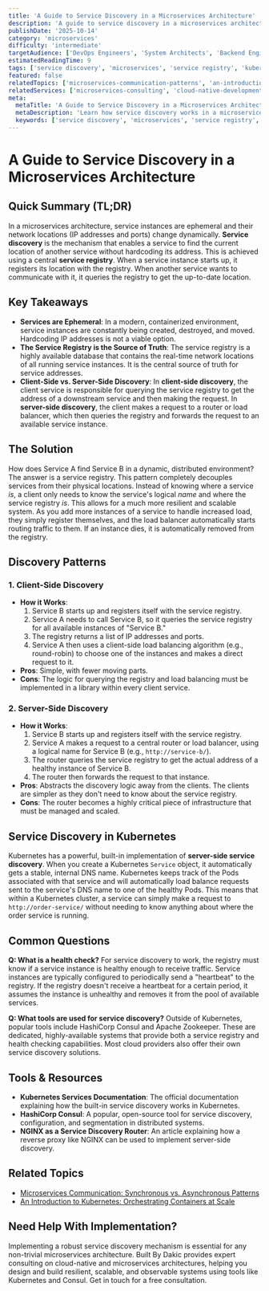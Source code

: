 ```yaml
---
title: 'A Guide to Service Discovery in a Microservices Architecture'
description: 'A guide to service discovery in a microservices architecture, explaining how services dynamically find and communicate with each other using a service registry.'
publishDate: '2025-10-14'
category: 'microservices'
difficulty: 'intermediate'
targetAudience: ['DevOps Engineers', 'System Architects', 'Backend Engineers']
estimatedReadingTime: 9
tags: ['service discovery', 'microservices', 'service registry', 'kubernetes']
featured: false
relatedTopics: ['microservices-communication-patterns', 'an-introduction-to-kubernetes']
relatedServices: ['microservices-consulting', 'cloud-native-development']
meta:
  metaTitle: 'A Guide to Service Discovery in a Microservices Architecture'
  metaDescription: 'Learn how service discovery works in a microservices architecture. This guide covers the role of a service registry and compares client-side vs. server-side discovery.'
  keywords: ['service discovery', 'microservices', 'service registry', 'consul', 'kubernetes']
---
```


# A Guide to Service Discovery in a Microservices Architecture

## Quick Summary (TL;DR)

In a microservices architecture, service instances are ephemeral and their network locations (IP addresses and ports) change dynamically. **Service discovery** is the mechanism that enables a service to find the current location of another service without hardcoding its address. This is achieved using a central **service registry**. When a service instance starts up, it registers its location with the registry. When another service wants to communicate with it, it queries the registry to get the up-to-date location.

## Key Takeaways

- **Services are Ephemeral**: In a modern, containerized environment, service instances are constantly being created, destroyed, and moved. Hardcoding IP addresses is not a viable option.
- **The Service Registry is the Source of Truth**: The service registry is a highly available database that contains the real-time network locations of all running service instances. It is the central source of truth for service addresses.
- **Client-Side vs. Server-Side Discovery**: In **client-side discovery**, the client service is responsible for querying the service registry to get the address of a downstream service and then making the request. In **server-side discovery**, the client makes a request to a router or load balancer, which then queries the registry and forwards the request to an available service instance.

## The Solution

How does Service A find Service B in a dynamic, distributed environment? The answer is a service registry. This pattern completely decouples services from their physical locations. Instead of knowing where a service _is_, a client only needs to know the service's logical _name_ and where the service registry _is_. This allows for a much more resilient and scalable system. As you add more instances of a service to handle increased load, they simply register themselves, and the load balancer automatically starts routing traffic to them. If an instance dies, it is automatically removed from the registry.

## Discovery Patterns

### 1. Client-Side Discovery

- **How it Works**:
  1. Service B starts up and registers itself with the service registry.
  2. Service A needs to call Service B, so it queries the service registry for all available instances of "Service B."
  3. The registry returns a list of IP addresses and ports.
  4. Service A then uses a client-side load balancing algorithm (e.g., round-robin) to choose one of the instances and makes a direct request to it.
- **Pros**: Simple, with fewer moving parts.
- **Cons**: The logic for querying the registry and load balancing must be implemented in a library within every client service.

### 2. Server-Side Discovery

- **How it Works**:
  1. Service B starts up and registers itself with the service registry.
  2. Service A makes a request to a central router or load balancer, using a logical name for Service B (e.g., `http://service-b/`).
  3. The router queries the service registry to get the actual address of a healthy instance of Service B.
  4. The router then forwards the request to that instance.
- **Pros**: Abstracts the discovery logic away from the clients. The clients are simpler as they don't need to know about the service registry.
- **Cons**: The router becomes a highly critical piece of infrastructure that must be managed and scaled.

## Service Discovery in Kubernetes

Kubernetes has a powerful, built-in implementation of **server-side service discovery**. When you create a Kubernetes `Service` object, it automatically gets a stable, internal DNS name. Kubernetes keeps track of the Pods associated with that service and will automatically load balance requests sent to the service's DNS name to one of the healthy Pods. This means that within a Kubernetes cluster, a service can simply make a request to `http://order-service/` without needing to know anything about where the order service is running.

## Common Questions

**Q: What is a health check?**
For service discovery to work, the registry must know if a service instance is healthy enough to receive traffic. Service instances are typically configured to periodically send a "heartbeat" to the registry. If the registry doesn't receive a heartbeat for a certain period, it assumes the instance is unhealthy and removes it from the pool of available services.

**Q: What tools are used for service discovery?**
Outside of Kubernetes, popular tools include HashiCorp Consul and Apache Zookeeper. These are dedicated, highly-available systems that provide both a service registry and health checking capabilities. Most cloud providers also offer their own service discovery solutions.

## Tools & Resources

- **Kubernetes Services Documentation**: The official documentation explaining how the built-in service discovery works in Kubernetes.
- **HashiCorp Consul**: A popular, open-source tool for service discovery, configuration, and segmentation in distributed systems.
- **NGINX as a Service Discovery Router**: An article explaining how a reverse proxy like NGINX can be used to implement server-side discovery.

## Related Topics

- [Microservices Communication: Synchronous vs. Asynchronous Patterns](/category/microservices/microservices-communication-patterns)
- [An Introduction to Kubernetes: Orchestrating Containers at Scale](/category/devops/an-introduction-to-kubernetes)

## Need Help With Implementation?

Implementing a robust service discovery mechanism is essential for any non-trivial microservices architecture. Built By Dakic provides expert consulting on cloud-native and microservices architectures, helping you design and build resilient, scalable, and observable systems using tools like Kubernetes and Consul. Get in touch for a free consultation.
